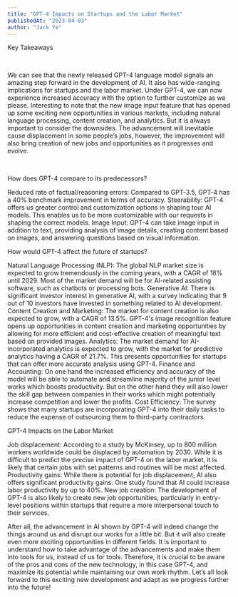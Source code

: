 ```yaml
---
title: "GPT-4 Impacts on Startups and the Labor Market"
publishedAt: "2023-04-03"
author: "Jack Ye"
---
```


Key Takeaways

‍

We can see that the newly released GPT-4 language model signals an amazing step forward in the development of AI. It also has wide-ranging implications for startups and the labor market. Under GPT-4, we can now experience increased accuracy with the option to further customize as we please. Interesting to note that the new image input feature that has opened up some exciting new opportunities in various markets, including natural language processing, content creation, and analytics. But it is always important to consider the downsides. The advancement will inevitable cause displacement in some people’s jobs, however, the improvement will also bring creation of new jobs and opportunities as it progresses and evolve.

‍

How does GPT-4 compare to its predecessors?

Reduced rate of factual/reasoning errors: Compared to GPT-3.5, GPT-4 has a 40% benchmark improvement in terms of accuracy.
Steerability: GPT-4 offers us greater control and customization options in shaping tour AI models. This enables us to be more customizable with our requests in shaping the correct models.
Image Input: GPT-4 can take image input in addition to text, providing analysis of image details, creating content based on images, and answering questions based on visual information.
‍

How would GPT-4 affect the future of startups?

Natural Language Processing (NLP): The global NLP market size is expected to grow tremendously in the coming years, with a CAGR of 18% until 2029. Most of the market demand will be for AI-related assisting software, such as chatbots or processing bots.
Generative AI: There is significant investor interest in generative AI, with a survey indicating that 9 out of 10 investors have invested in something related to AI development.
Content Creation and Marketing: The market for content creation is also expected to grow, with a CAGR of 13.5%. GPT-4's image recognition feature opens up opportunities in content creation and marketing opportunities by allowing for more efficient and cost-effective creation of meaningful text based on provided images.
Analytics: The market demand for AI-incorporated analytics is expected to grow, with the market for predictive analytics having a CAGR of 21.7%. This presents opportunities for startups that can offer more accurate analysis using GPT-4.
Finance and Accounting: On one hand the increased efficiency and accuracy of the model will be able to automate and streamline majority of the junior level works which boosts productivity. But on the other hand they will also lower the skill gap between companies in their works which might potentially increase competition and lower the profits.
Cost Efficiency: The survey shows that many startups are incorporating GPT-4 into their daily tasks to reduce the expense of outsourcing them to third-party contractors.
‍

GPT-4 Impacts on the Labor Market

Job displacement: According to a study by McKinsey, up to 800 million workers worldwide could be displaced by automation by 2030. While it is difficult to predict the precise impact of GPT-4 on the labor market, it is likely that certain jobs with set patterns and routines will be most affected. 
Productivity gains: While there is potential for job displacement, AI also offers significant productivity gains. One study found that AI could increase labor productivity by up to 40%.
New job creation: The development of GPT-4 is also likely to create new job opportunities, particularly in entry-level positions within startups that require a more interpersonal touch to their services.
‍

After all, the advancement in AI shown by GPT-4 will indeed change the things around us and disrupt our works for a little bit. But it will also create even more exciting opportunities in different fields. It is important to understand how to take advantage of the advancements and make them into tools for us, instead of us for tools. Therefore, it is crucial to be aware of the pros and cons of the new technology, in this case GPT-4, and maximize its potential while maintaining our own work rhythm. Let’s all look forward to this exciting new development and adapt as we progress further into the future!

